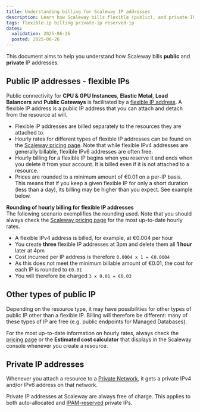 ```yaml
---
title: Understanding billing for Scaleway IP addresses
description: Learn how Scaleway bills flexible (public), and private IP addresses. Get help to understand your bill, with common questions answered.
tags: flexible-ip billing private-ip reserved-ip
dates:
  validation: 2025-06-26
  posted: 2025-06-26
---
```


This document aims to help you understand how Scaleway bills **public** and **private** IP addresses.

## Public IP addresses - flexible IPs

Public connectivity for **CPU & GPU Instances**, **Elastic Metal**, **Load Balancers** and **Public Gateways** is facilitated by a [flexible IP address](/ipam/reference-content/public-connectivity-best-practices/#flexible-ip-addresses-definition). A flexible IP address is a public IP address that you can attach and detach from the resource at will.

- Flexible IP addresses are billed separately to the resources they are attached to.
- Hourly rates for different types of flexible IP addresses can be found on the [Scaleway pricing page](https://www.scaleway.com/en/pricing/network/#additional-ip). Note that while flexible IPv4 addresses are generally billable, flexible IPv6 addresses are often free.
- Hourly billing for a flexible IP begins when you reserve it and ends when you delete it from your account. It is billed even if it is not attached to a resource.
- Prices are rounded to a minimum amount of €0.01 on a per-IP basis. This means that if you keep a given flexible IP for only a short duration (less than a day), its billing may be higher than you expect. See example below.

<Message type="tip">

**Rounding of hourly billing for flexible IP addresses**
<br />
The following scenario exemplifies the rounding used.
Note that you should always check the [Scaleway pricing page](https://www.scaleway.com/en/pricing/network/#additional-ip) for the most up-to-date hourly rates.
<br />
- A flexible IPv4 address is billed, for example, at €0.004 per hour
- You create **three** flexible IP addresses at 3pm and delete them all **1 hour** later at 4pm
- Cost incurred per IP address is therefore `0.0004 x 1 = €0.0004`
- As this does not meet the minimum billable amount of €0.01, the cost for each IP is rounded to `€0.01`
- You will therefore be charged `3 x 0.01 = €0.03`
</Message>

## Other types of public IP

Depending on the resource type, it may have possibilities for other types of public IP other than a flexible IP. Billing will therefore be different: many of these types of IP are free (e.g. public endpoints for Managed Databases).

For the most up-to-date information on hourly rates, always check the [pricing page](https://www.scaleway.com/en/pricing/) or the **Estimated cost calculator** that displays in the Scaleway console whenever you create a resource.

## Private IP addresses

Whenever you attach a resource to a [Private Network](/vpc/how-to/attach-resources-to-pn/), it gets a private IPv4 and/or IPv6 address on that network.

Private IP addresses at Scaleway are always free of charge. This applies to both auto-allocated and [IPAM-reserved](/ipam/how-to/reserve-ip/) private IPs.

